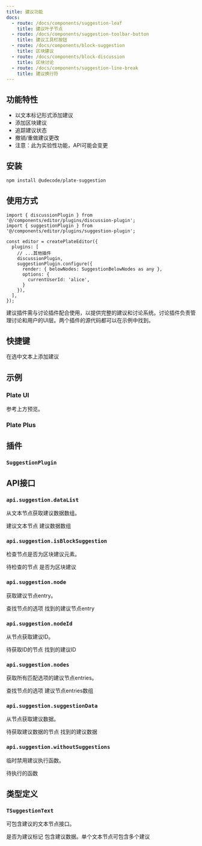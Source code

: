 ```yaml
---
title: 建议功能
docs:
  - route: /docs/components/suggestion-leaf
    title: 建议叶子节点
  - route: /docs/components/suggestion-toolbar-button
    title: 建议工具栏按钮
  - route: /docs/components/block-suggestion
    title: 区块建议
  - route: /docs/components/block-discussion
    title: 区块讨论
  - route: /docs/components/suggestion-line-break
    title: 建议换行符
---
```


<ComponentPreview name="comments-demo" />

<PackageInfo>

## 功能特性

- 以文本标记形式添加建议
- 添加区块建议
- 追踪建议状态
- 撤销/重做建议更改
- 注意：此为实验性功能，API可能会变更

</PackageInfo>

## 安装
```bash
npm install @udecode/plate-suggestion
```

## 使用方式

```tsx
import { discussionPlugin } from '@/components/editor/plugins/discussion-plugin';
import { suggestionPlugin } from '@/components/editor/plugins/suggestion-plugin';

const editor = createPlateEditor({
  plugins: [
    // ...其他插件
    discussionPlugin,
    suggestionPlugin.configure({
      render: { belowNodes: SuggestionBelowNodes as any },
      options: {
        currentUserId: 'alice',
      }
    }),
  ],
});
```

建议插件需与讨论插件配合使用，以提供完整的建议和讨论系统。讨论插件负责管理讨论和用户的UI层。两个插件的源代码都可以在示例中找到。

## 快捷键

<KeyTable>
  <KeyTableItem hotkey="Cmd + Shift + S">
    在选中文本上添加建议
  </KeyTableItem>
</KeyTable>

## 示例

### Plate UI

参考上方预览。

### Plate Plus

<ComponentPreviewPro name="comments-pro" />

## 插件

### `SuggestionPlugin`

## API接口

### `api.suggestion.dataList`

从文本节点获取建议数据数组。

<API name="dataList">
<APIParameters>
  <APIItem name="node" type="TSuggestionText">
    建议文本节点
  </APIItem>
</APIParameters>
<APIReturns type="TInlineSuggestionData[]">
  建议数据数组
</APIReturns>
</API>

### `api.suggestion.isBlockSuggestion`

检查节点是否为区块建议元素。

<API name="isBlockSuggestion">
<APIParameters>
  <APIItem name="node" type="TElement">
    待检查的节点
  </APIItem>
</APIParameters>
<APIReturns type="node is TSuggestionElement">
  是否为区块建议
</APIReturns>
</API>

### `api.suggestion.node`

获取建议节点entry。

<API name="node">
<APIOptions type="EditorNodesOptions & { id?: string; isText?: boolean }" optional>
  查找节点的选项
</APIOptions>
<APIReturns type="NodeEntry<TSuggestionElement | TSuggestionText> | undefined">
  找到的建议节点entry
</APIReturns>
</API>

### `api.suggestion.nodeId`

从节点获取建议ID。

<API name="nodeId">
<APIParameters>
  <APIItem name="node" type="TElement | TSuggestionText">
    待获取ID的节点
  </APIItem>
</APIParameters>
<APIReturns type="string | undefined">
  找到的建议ID
</APIReturns>
</API>

### `api.suggestion.nodes`

获取所有匹配选项的建议节点entries。

<API name="nodes">
<APIOptions type="EditorNodesOptions" optional>
  查找节点的选项
</APIOptions>
<APIReturns type="NodeEntry<TElement | TSuggestionText>[]">
  建议节点entries数组
</APIReturns>
</API>

### `api.suggestion.suggestionData`

从节点获取建议数据。

<API name="suggestionData">
<APIParameters>
  <APIItem name="node" type="TElement | TSuggestionText">
    待获取建议数据的节点
  </APIItem>
</APIParameters>
<APIReturns type="TInlineSuggestionData | TSuggestionElement['suggestion'] | undefined">
  找到的建议数据
</APIReturns>
</API>

### `api.suggestion.withoutSuggestions`

临时禁用建议执行函数。

<API name="withoutSuggestions">
<APIParameters>
  <APIItem name="fn" type="() => void">
    待执行的函数
  </APIItem>
</APIParameters>
</API>

## 类型定义

### `TSuggestionText`

可包含建议的文本节点接口。

<API name="TSuggestionText">
<APIAttributes>
  <APIItem name="suggestion" type="boolean" optional>
    是否为建议标记
  </APIItem>
  <APIItem name="suggestion_<id>" type="TInlineSuggestionData" optional>
    包含建议数据。单个文本节点可包含多个建议
  </APIItem>
</APIAttributes>
</API>